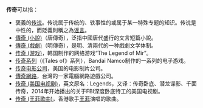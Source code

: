 
'''传奇'''可以指：
*褒義的[[传说|传说]]。传说属于传统的、轶事性的或属于某一特殊专题的知识。传说是中性的，而貶義則稱之為[[谣言|谣言]]。
*[[傳奇_(小說)|傳奇 (小說)]]（唐傳奇），泛指中國唐代盛行的文言短篇小說。
*[[傳奇_(戲劇)|傳奇 (戲劇)]]（明傳奇），是明、清兩代的一种戲劇文学体制。
*[[传奇_(游戏)|传奇 (游戏)]]，韩国制作的网络游戏“The Legend of Mir”。
*[[传奇系列|传奇系列]]（《Tales of》系列），Bandai Namco制作的一系列的电子游戏。
*[[传奇电影公司|传奇电影公司]]，美国的电影制片公司。
*[[傳奇網路|傳奇網路]]，台灣的一家電腦網路遊戲公司。
*[[传奇_(美国电视剧)|传奇 (美国电视剧)]]，英文原名：Legends，又译：传奇卧底、潜龙谍影、千面传奇，2014年开始播出的关于FBI深度卧底特工的美国电视剧。
*[[传奇_(王菲歌曲)|传奇 (王菲歌曲)]]，香港歌手[[王菲|王菲]]演唱的歌曲。
{{disambig|C|Cat=二字作品消歧义}}